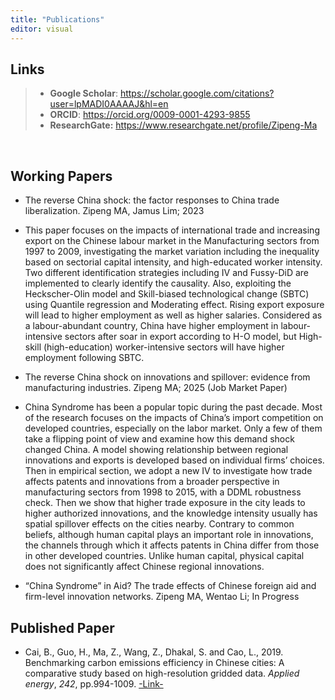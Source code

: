 ```yaml
---
title: "Publications"
editor: visual
---
```


::: callout-note
## Links

> -   **Google Scholar**: <https://scholar.google.com/citations?user=lpMADI0AAAAJ&hl=en>
> -   **ORCID**: <https://orcid.org/0009-0001-4293-9855>
> -   **ResearchGate:** <https://www.researchgate.net/profile/Zipeng-Ma>
:::

 

## Working Papers

-   The reverse China shock: the factor responses to China trade liberalization. Zipeng MA, Jamus Lim; 2023

-   This paper focuses on the impacts of international trade and increasing export on the Chinese labour market in the Manufacturing sectors from 1997 to 2009, investigating the market variation including the inequality based on sectorial capital intensity, and high-educated worker intensity. Two different identification strategies including IV and Fussy-DiD are implemented to clearly identify the causality. Also, exploiting the Heckscher-Olin model and Skill-biased technological change (SBTC) using Quantile regression and Moderating effect. Rising export exposure will lead to higher employment as well as higher salaries. Considered as a labour-abundant country, China have higher employment in labour-intensive sectors after soar in export according to H-O model, but High-skill (high-education) worker-intensive sectors will have higher employment following SBTC.

-   The reverse China shock on innovations and spillover: evidence from manufacturing industries. Zipeng MA; 2025 (Job Market Paper)

-   China Syndrome has been a popular topic during the past decade. Most of the research focuses on the impacts of China's import competition on developed countries, especially on the labor market. Only a few of them take a flipping point of view and examine how this demand shock changed China. A model showing relationship between regional innovations and exports is developed based on individual firms' choices. Then in empirical section, we adopt a new IV to investigate how trade affects patents and innovations from a broader perspective in manufacturing sectors from 1998 to 2015, with a DDML robustness check. Then we show that higher trade exposure in the city leads to higher authorized innovations, and the knowledge intensity usually has spatial spillover effects on the cities nearby. Contrary to common beliefs, although human capital plays an important role in innovations, the channels through which it affects patents in China differ from those in other developed countries. Unlike human capital, physical capital does not significantly affect Chinese regional innovations.

-   "China Syndrome" in Aid? The trade effects of Chinese foreign aid and firm-level innovation networks. Zipeng MA, Wentao Li; In Progress

## Published Paper

-   Cai, B., Guo, H., Ma, Z., Wang, Z., Dhakal, S. and Cao, L., 2019. Benchmarking carbon emissions efficiency in Chinese cities: A comparative study based on high-resolution gridded data. *Applied energy*, *242*, pp.994-1009. [-Link-](https://www.sciencedirect.com/science/article/pii/S0306261919305537)